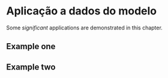 # Aplicação a dados do modelo

Some _significant_ applications are demonstrated in this chapter.

## Example one

## Example two

